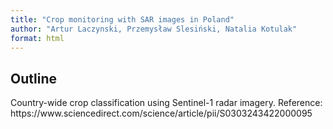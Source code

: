 ```yaml
---
title: "Crop monitoring with SAR images in Poland"
author: "Artur Laczynski, Przemysław Slesiński, Natalia Kotulak"
format: html
---
```


## Outline

Country-wide crop classification using Sentinel-1 radar imagery.
Reference: https://www.sciencedirect.com/science/article/pii/S0303243422000095
